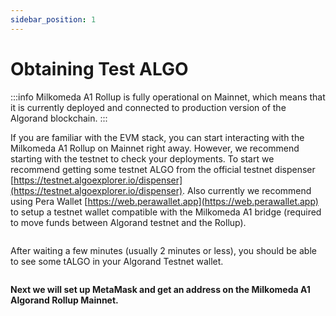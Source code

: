 ```yaml
---
sidebar_position: 1
---
```



# Obtaining Test ALGO

:::info
Milkomeda A1 Rollup is fully operational on Mainnet, which means that it is currently deployed and connected to production version of the Algorand blockchain.
:::

If you are familiar with the EVM stack, you can start interacting with the Milkomeda A1 Rollup on Mainnet right away. However, we recommend starting with the testnet to check your deployments. 
To start we recommend getting some testnet ALGO from the official testnet dispenser [https://testnet.algoexplorer.io/dispenser](https://testnet.algoexplorer.io/dispenser). Also currently we recommend using Pera Wallet [https://web.perawallet.app](https://web.perawallet.app) to setup a testnet wallet compatible with the Milkomeda A1 bridge (required to move funds between Algorand testnet and the Rollup).

<img src={algoDispenser} className="img-full" alt="" />

After waiting a few minutes (usually 2 minutes or less), you should be able to see some tALGO in your Algorand Testnet wallet.

<img src={algoWalletDashboard} className="img-full" alt="" />

**Next we will set up MetaMask and get an address on the Milkomeda A1 Algorand Rollup Mainnet.**
